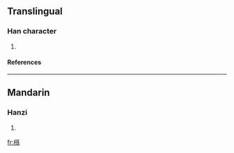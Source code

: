 ==Translingual==
===Han character===
{{Han char|rn=75|rad=木|as=10|sn=14|four=4299<sub>3</sub>|canj=木弓木火 (DNDF)}}
# {{defn|Han|sort=木10}}
====References====
{{Han ref|kx=0545.190|dkj=15302|hdz=21271.070|uh=69C2|ud=27074|bh=E25F|bd=57951}}

----
==Mandarin==
===Hanzi===
{{cmn-hanzi|pin=[[hé]] ([[he2]]), [[sūn]] ([[sun1]])|wg=ho<sup>2</sup>, sun<sup>1</sup>}}
# {{defn|Mandarin}}

[[fr:槂]]